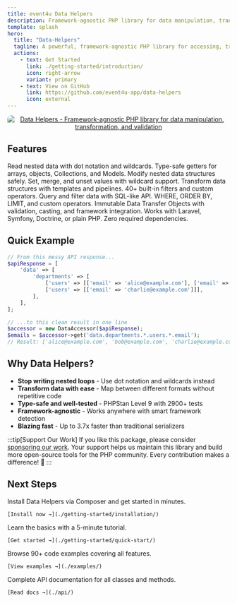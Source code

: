 ```yaml
---
title: event4u Data Helpers
description: Framework-agnostic PHP library for data manipulation, transformation, and validation
template: splash
hero:
  title: "Data-Helpers"
  tagline: A powerful, framework-agnostic PHP library for accessing, transforming, and mapping complex nested data structures with ease.
  actions:
    - text: Get Started
      link: ./getting-started/introduction/
      icon: right-arrow
      variant: primary
    - text: View on GitHub
      link: https://github.com/event4u-app/data-helpers
      icon: external
---
```



<div align="center" style="max-width: 1200px;">
  <a href="https://event4u.app">
    <img alt="Data Helpers - Framework-agnostic PHP library for data manipulation, transformation, and validation" src="/data-helpers/banner.png" style="max-width: 100%; height: auto; border-radius: 8px;" />
  </a>
</div>

## Features

<CardGrid>
  <Card title="DataAccessor" icon="document">
    Read nested data with dot notation and wildcards. Type-safe getters for arrays, objects, Collections, and Models.
  </Card>
  <Card title="DataMutator" icon="pencil">
    Modify nested data structures safely. Set, merge, and unset values with wildcard support.
  </Card>
  <Card title="DataMapper" icon="random">
    Transform data structures with templates and pipelines. 40+ built-in filters and custom operators.
  </Card>
  <Card title="DataFilter" icon="magnifier">
    Query and filter data with SQL-like API. WHERE, ORDER BY, LIMIT, and custom operators.
  </Card>
  <Card title="SimpleDTO" icon="star">
    Immutable Data Transfer Objects with validation, casting, and framework integration.
  </Card>
  <Card title="Framework-Agnostic" icon="puzzle">
    Works with Laravel, Symfony, Doctrine, or plain PHP. Zero required dependencies.
  </Card>
</CardGrid>

## Quick Example

```php
// From this messy API response...
$apiResponse = [
    'data' => [
        'departments' => [
            ['users' => [['email' => 'alice@example.com'], ['email' => 'bob@example.com']]],
            ['users' => [['email' => 'charlie@example.com']]],
        ],
    ],
];

// ...to this clean result in one line
$accessor = new DataAccessor($apiResponse);
$emails = $accessor->get('data.departments.*.users.*.email');
// Result: ['alice@example.com', 'bob@example.com', 'charlie@example.com']
```

## Why Data Helpers?

- **Stop writing nested loops** - Use dot notation and wildcards instead
- **Transform data with ease** - Map between different formats without repetitive code
- **Type-safe and well-tested** - PHPStan Level 9 with 2900+ tests
- **Framework-agnostic** - Works anywhere with smart framework detection
- **Blazing fast** - Up to 3.7x faster than traditional serializers

:::tip[Support Our Work]
If you like this package, please consider [sponsoring our work](./getting-started/sponsoring/). Your support helps us maintain this library and build more open-source tools for the PHP community. Every contribution makes a difference! 💖
:::

## Next Steps

<CardGrid>
  <Card title="Installation" icon="rocket">
    Install Data Helpers via Composer and get started in minutes.

    [Install now →](./getting-started/installation/)
  </Card>
  <Card title="Quick Start" icon="open-book">
    Learn the basics with a 5-minute tutorial.

    [Get started →](./getting-started/quick-start/)
  </Card>
  <Card title="Examples" icon="list-format">
    Browse 90+ code examples covering all features.

    [View examples →](./examples/)
  </Card>
  <Card title="API Reference" icon="information">
    Complete API documentation for all classes and methods.

    [Read docs →](./api/)
  </Card>
</CardGrid>

